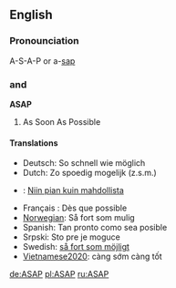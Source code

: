 ==English==
===Pronounciation===
A-S-A-P or a-[[sap]] 
==={{Initialism}} and {{acronym}}===
'''ASAP'''
#As Soon As Possible

====Translations====
*Deutsch: So schnell wie möglich
*Dutch: Zo spoedig mogelijk (z.s.m.)
*{{fi}}: [[Niin pian kuin mahdollista]]
*Français : Dès que possible
*[[Norwegian]]: Så fort som mulig
*Spanish: Tan pronto como sea posible
*Srpski: Sto pre je moguce
*Swedish: [[så fort som möjligt]]
*[[Vietnamese2020]]: càng sớm càng tốt

[[de:ASAP]]
[[pl:ASAP]]
[[ru:ASAP]]